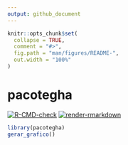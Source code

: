 ```yaml
---
output: github_document
---
```


<!-- README.md is generated from README.Rmd. Please edit that file -->

```r
knitr::opts_chunk$set(
  collapse = TRUE,
  comment = "#>",
  fig.path = "man/figures/README-",
  out.width = "100%"
)
```

# pacotegha

<!-- badges: start -->
[![R-CMD-check](https://github.com/jstatlab/pacotegha/actions/workflows/check-release.yaml/badge.svg)](https://github.com/jstatlab/pacotegha/actions/workflows/check-release.yaml)
[![render-rmarkdown](https://github.com/jstatlab/pacotegha/actions/workflows/render-rmarkdown.yaml/badge.svg)](https://github.com/jstatlab/pacotegha/actions/workflows/render-rmarkdown.yaml)
<!-- badges: end -->

```r
library(pacotegha)
gerar_grafico()
```

